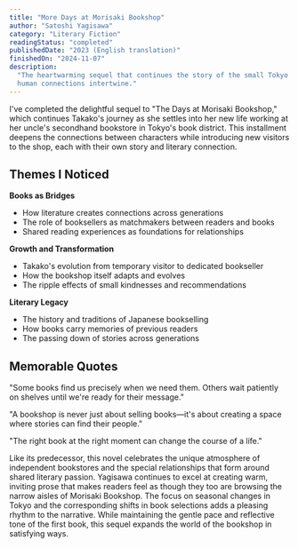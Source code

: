 ```yaml
---
title: "More Days at Morisaki Bookshop"
author: "Satoshi Yagisawa"
category: "Literary Fiction"
readingStatus: "completed"
publishedDate: "2023 (English translation)"
finishedOn: "2024-11-07"
description:
  "The heartwarming sequel that continues the story of the small Tokyo bookshop where books and
  human connections intertwine."
---
```


I've completed the delightful sequel to "The Days at Morisaki Bookshop," which continues Takako's
journey as she settles into her new life working at her uncle's secondhand bookstore in Tokyo's book
district. This installment deepens the connections between characters while introducing new visitors
to the shop, each with their own story and literary connection.

## Themes I Noticed

**Books as Bridges**

- How literature creates connections across generations
- The role of booksellers as matchmakers between readers and books
- Shared reading experiences as foundations for relationships

**Growth and Transformation**

- Takako's evolution from temporary visitor to dedicated bookseller
- How the bookshop itself adapts and evolves
- The ripple effects of small kindnesses and recommendations

**Literary Legacy**

- The history and traditions of Japanese bookselling
- How books carry memories of previous readers
- The passing down of stories across generations

## Memorable Quotes

"Some books find us precisely when we need them. Others wait patiently on shelves until we're ready
for their message."

"A bookshop is never just about selling books—it's about creating a space where stories can find
their people."

"The right book at the right moment can change the course of a life."

Like its predecessor, this novel celebrates the unique atmosphere of independent bookstores and the
special relationships that form around shared literary passion. Yagisawa continues to excel at
creating warm, inviting prose that makes readers feel as though they too are browsing the narrow
aisles of Morisaki Bookshop. The focus on seasonal changes in Tokyo and the corresponding shifts in
book selections adds a pleasing rhythm to the narrative. While maintaining the gentle pace and
reflective tone of the first book, this sequel expands the world of the bookshop in satisfying ways.
